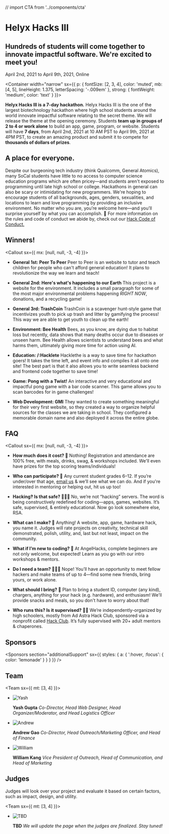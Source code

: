 // import CTA from '../components/cta'

<Banner>

# Helyx Hacks III

## Hundreds of students will come together to innovate impactful software. We're excited to meet you!

April 2nd, 2021 to April 9th, 2021, Online

</Banner>

<Container
width="narrow"
sx={{
    p: {
      fontSize: [2, 3, 4],
      color: 'muted',
      mb: [4, 5],
      lineHeight: 1.375,
      letterSpacing: '-.009em'
    },
    strong: {
      fontWeight: 'medium',
      color: 'text'
    }
  }}>

**Helyx Hacks III is a 7-day hackathon.**
Helyx Hacks III is the one of the largest biotechnology hackathon where high school students around the world innovate impactful 
software relating to the secret theme. We will release the theme at the opening ceremony. Students **team up in groups of 2 to 4 or work
alone** to build an app, game, program, or website. Students will have **7 days**, from April 2nd, 2021 at 10 AM PST to April 9th, 2021 at 
4PM PST, to create an amazing product and submit it to compete for **thousands of dollars of prizes**.

</Container>

<Gallery>

<Photo showAlt alt="Think and collaborate with others, guided by expert help!" src="https://images.unsplash.com/photo-1522202176988-66273c2fd55f?ixlib=rb-1.2.1&auto=format&fit=crop&w=2551&q=80" />
<Photo showAlt alt="Work and meet with people around the world!" src="https://images.unsplash.com/photo-1521295121783-8a321d551ad2?ixlib=rb-1.2.1&ixid=eyJhcHBfaWQiOjEyMDd9&auto=format&fit=crop&w=2550&q=80" />

<Box variant="card">

## A place for everyone.

Despite our burgeoning tech industry (think Qualcomm, General Atomics), many SoCal students have little to no access to computer science education programs which are often pricey—and students aren't exposed to programming until late high school or college. Hackathons in general can also be scary or intimidating for new programmers. We're hoping to encourage students of all backgrounds, ages, genders, sexualities, and locations to learn and love programming by providing an inclusive environment. No matter who you are, you’re welcome here—and you’ll surprise yourself by what you can accomplish. 💛 For more information on the rules and code of conduct we abide by, check out our <a href="https://hackcodeofconduct.org/1392-hack_the_helyx_hackathon">Hack Code of Conduct.</a>

</Box>

<Photo showAlt alt="Win thousands in prize money for your creation!" src="https://images.unsplash.com/photo-1526304640581-d334cdbbf45e?ixlib=rb-1.2.1&ixid=eyJhcHBfaWQiOjEyMDd9&auto=format&fit=crop&w=1050&q=80" />

</Gallery>

<Container>

## Winners!

<Callout sx={{ mx: [null, null, -3, -4] }}>
<FAQ>

- **General 1st: Peer To Peer**
  Peer to Peer is an website to tutor and teach children for people who can't afford general education! It plans to revolutionize the way we learn and teach!

- **General 2nd: Here's what's happening to our Earth**
  This project is a website for the environment. It includes a small paragraph for some of the most major environmental problems happening *RIGHT NOW*, donations, and a recycling game!

- **General 3rd: TrashCoin**
  TrashCoin is a scavenger hunt-style game that incentivizes youth to pick up trash and litter by gamifying the process! This way we are able to get youth to clean up the earth!

- **Environment: Bee Health**
  Bees, as you know, are dying due to habitat loss but recently, data shows that many deaths occur due to diseases or unseen harm. Bee Health allows scientists to understand bees and what harms them, ultimately giving more time for action using AI.

- **Education: /:Hacklete**
  Hacklethe is a way to save time for hackathon goers! It takes the time left, and event info and compiles it all onto one site! The best part is that it also allows you to write seamless backend and frontend code together to save time!

- **Game: Pong with a Twist!**
  An interactive and very educational and impactful pong game with a bar code scanner. This game allows you to scan barcodes for in game challenges!
- **Web Development: GMI**
  They wanted to create something meaningful for their very first website, so they created a way to organize helpful sources for the classes we are taking in school. They configured a memorable domain name and also deployed it across the entire globe. 

</FAQ>
</Callout>

## FAQ

<Callout sx={{ mx: [null, null, -3, -4] }}>
<FAQ>

- **How much does it cost? 💸**
  Nothing! Registration and attendance are 100% free, with meals, drinks, swag, & workshops included. We'll even have prizes for the top scoring teams/individuals!

- **Who can participate? 🔭**
  Any current student grades 6–12. If you’re under/over that age, [email us](mailto:hello@angelhacks.org) & we’ll see what we can do. And if you're interested in mentoring or helping out, hit us up too!

- **Hacking‽ Is that safe? 👨🏿‍💻**
  No, we’re not “hacking” servers. The word is being constructively redefined for coding—apps, games, websites. It’s safe, supervised, & entirely educational. Now go look somewhere else, RSA.

- **What can I make? 🤖**
  Anything! A website, app, game, hardware hack, you name it. Judges will rate projects on creativity, technical skill demonstrated, polish, utility, and, last but not least, impact on the community.

- **What if I’m new to coding? 👾**
  At AngelHacks, complete beginners are not only welcome, but expected! Learn as you go with our intro workshops & mentors.

- **Do I need a team? 👨‍👧‍👧**
  Nope! You’ll have an opportunity to meet fellow hackers and make teams of up to 4—find some new friends, bring yours, or work alone.

- **What should I bring? 🧳**
  Plan to bring a student ID, computer (any kind), chargers, anything for your hack (e.g. hardware), and enthusiasm! We'll provide snacks and meals, so you don't have to worry about that!

- **Who runs this? Is it supervised? 👨‍🏫**
  We’re independently-organized by high schoolers, mostly from Ad Astra Hack Club, sponsored via a nonprofit called [Hack Club](https://hackclub.com/). It’s fully supervised with 20+ adult mentors & chaperones.

</FAQ>
</Callout>

## Sponsors

<Sponsors />

<Sponsors
section="additionalSupport"
sx={{
    styles: {
      a: {
        ':hover, :focus': {
          color: 'lemonade'
        }
      }
    }
  }} />

## Team

<Team sx={{ mt: [3, 4] }}>

- ![Yash](https://cdn.glitch.com/5bd09e80-4aa6-4f02-a137-02dece34b71b%2Fbio.jpg?v=1584850599582)

  **Yash Gupta** _Co-Director, Head Web Designer, Head Organizer/Moderator, and Head Logistics Officer_
  
- ![Andrew](https://cdn.glitch.com/5bd09e80-4aa6-4f02-a137-02dece34b71b%2Fandrewgaoehadshot.jpg?v=1584850628465)

  **Andrew Gao** _Co-Director, Head Outreach/Marketing Officer, and Head of Finance_
  
- ![William](https://cdn.glitch.com/5bd09e80-4aa6-4f02-a137-02dece34b71b%2Fwillkang.png?v=1584850616917)

  **William Kang** _Vice President of Outreach, Head of Communication, and Head of Marketing_  
  
</Team>

## Judges

Judges will look over your project and evaluate it based on certain factors, such as impact, design, and utility.

<Team sx={{ mt: [3, 4] }}>

- ![TBD](https://cdn.glitch.com/666e912e-e611-47bd-a637-43b16a54ef38%2F9ed4f9_2bf7dacbfe864c028e5ff4ad9394d505_mv2.png?v=1613412449427)

  **TBD** _We will update the page when the judges are finalized. Stay tuned!_

</Team>


</Container>
